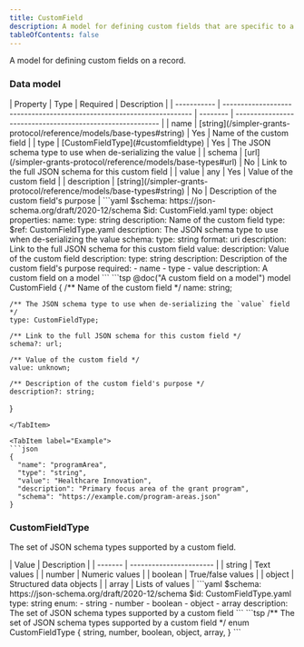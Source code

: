 ```yaml
---
title: CustomField
description: A model for defining custom fields that are specific to a given implementation
tableOfContents: false
---
```



A model for defining custom fields on a record.

### Data model

<Tabs>
  <TabItem label="Table">
  | Property    | Type                                                                  | Required | Description                                               |
  | ----------- | --------------------------------------------------------------------- | -------- | --------------------------------------------------------- |
  | name        | [string](/simpler-grants-protocol/reference/models/base-types#string) | Yes      | Name of the custom field                                  |
  | type        | [CustomFieldType](#customfieldtype)                                   | Yes      | The JSON schema type to use when de-serializing the value |
  | schema      | [url](/simpler-grants-protocol/reference/models/base-types#url)       | No       | Link to the full JSON schema for this custom field        |
  | value       | any                                                                   | Yes      | Value of the custom field                                 |
  | description | [string](/simpler-grants-protocol/reference/models/base-types#string) | No       | Description of the custom field's purpose                 |
  </TabItem>

  <TabItem label="JSON Schema">
  ```yaml
  $schema: https://json-schema.org/draft/2020-12/schema
  $id: CustomField.yaml
  type: object
  properties:
    name:
      type: string
      description: Name of the custom field
    type:
      $ref: CustomFieldType.yaml
      description: The JSON schema type to use when de-serializing the value
    schema:
      type: string
      format: uri
      description: Link to the full JSON schema for this custom field
    value:
      description: Value of the custom field
    description:
      type: string
      description: Description of the custom field's purpose
  required:
    - name
    - type
    - value
  description: A custom field on a model
  ```
  </TabItem>

  <TabItem label="TypeSpec">
  ```tsp
  @doc("A custom field on a model")
  model CustomField {
    /** Name of the custom field */
    name: string;

    /** The JSON schema type to use when de-serializing the `value` field */
    type: CustomFieldType;

    /** Link to the full JSON schema for this custom field */
    schema?: url;

    /** Value of the custom field */
    value: unknown;

    /** Description of the custom field's purpose */
    description?: string;
  }
  ```
  </TabItem>

  <TabItem label="Example">
  ```json
  {
    "name": "programArea",
    "type": "string",
    "value": "Healthcare Innovation",
    "description": "Primary focus area of the grant program",
    "schema": "https://example.com/program-areas.json"
  }
  ```
  </TabItem>
</Tabs>


### CustomFieldType

The set of JSON schema types supported by a custom field.

<Tabs>
  <TabItem label="Options">
  | Value   | Description             |
  | ------- | ----------------------- |
  | string  | Text values             |
  | number  | Numeric values          |
  | boolean | True/false values       |
  | object  | Structured data objects |
  | array   | Lists of values         |
  </TabItem>
  <TabItem label="JSON Schema">
  ```yaml
  $schema: https://json-schema.org/draft/2020-12/schema
  $id: CustomFieldType.yaml
  type: string
  enum:
    - string
    - number
    - boolean
    - object
    - array
  description: The set of JSON schema types supported by a custom field
  ```
  </TabItem>

  <TabItem label="TypeSpec">
  ```tsp
  /** The set of JSON schema types supported by a custom field */
  enum CustomFieldType {
    string,
    number,
    boolean,
    object,
    array,
  }
  ```
  </TabItem>
</Tabs>
